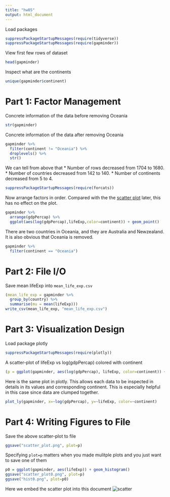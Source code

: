```yaml
---
title: "hw05"
output: html_document
---
```

Load packages
```r
suppressPackageStartupMessages(require(tidyverse))
suppressPackageStartupMessages(require(gapminder))
```
View first few rows of dataset 
```r
head(gapminder)
```
Inspect what are the continents
```r
unique(gapminder$continent)
```

# Part 1: Factor Management
Concrete information of the data before removing Oceania
```r
str(gapminder)
```
Concrete information of the data after removing Oceania
```r
gapminder %>%
  filter(continent != "Oceania") %>% 
  droplevels() %>% 
  str()
```
We can tell from above that 
* Number of rows decreased from 1704 to 1680. 
* Number of countries decreased from 142 to 140.
* Number of continents decreased from 5 to 4.

```r
suppressPackageStartupMessages(require(forcats))
```

Now arrange factors in order. Compared with the the [scatter plot](#visualization-design) later, this has no effect on the plot.
```r
gapminder %>% 
  arrange(gdpPercap) %>% 
  ggplot(aes(log(gdpPercap),lifeExp,color=continent)) + geom_point()
```

There are two countries in Oceania, and they are Australia and Newzealand. It is also obvious that Oceania is removed.
```r
gapminder %>% 
  filter(continent == "Oceania")
```

# Part 2: File I/O
Save mean lifeExp into `mean_life_exp.csv`
```r
(mean_life_exp = gapminder %>% 
  group_by(country) %>% 
  summarise(mu = mean(lifeExp)))
write_csv(mean_life_exp, "mean_life_exp.csv")
```

# Part 3: Visualization Design
Load package plotly
```r
suppressPackageStartupMessages(require(plotly))
```

A scatter-plot of lifeExp vs log(gdpPercap) colored with continent
```r
(p = ggplot(gapminder, aes(log(gdpPercap), lifeExp, color=continent)) + geom_point())
```

Here is the same plot in plotly. This allows each data to be inspected in details in its values and corresponding continent. This is especially helpful in this case since data are clumped together.
```r
plot_ly(gapminder, x=~log(gdpPercap), y=~lifeExp, color=~continent)
```

# Part 4: Writing Figures to File
Save the above scatter-plot to file
```r
ggsave("scatter_plot.png", plot=p)
```
Specifying `plot=p` matters when you made mulitple plots and you just want to save one of them
```r
p0 = ggplot(gapminder, aes(lifeExp)) + geom_histogram()
ggsave("scatter_plot0.png", plot=p)
ggsave("hist0.png", plot=p0)
```
Here we embed the scatter plot into this document
![scatter](scatter_plot.png)

